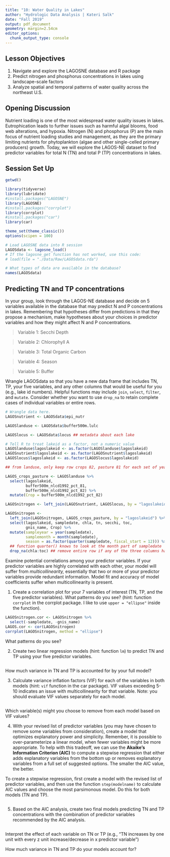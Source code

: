 ```yaml
---
title: "10: Water Quality in Lakes"
author: "Hydrologic Data Analysis | Kateri Salk"
date: "Fall 2019"
output: pdf_document
geometry: margin=2.54cm
editor_options: 
  chunk_output_type: console
---
```


## Lesson Objectives
1. Navigate and explore the LAGOSNE database and R package
2. Predict nitrogen and phosphorus concentrations in lakes using landscape-scale factors
3. Analyze spatial and temporal patterns of water quality across the northeast U.S.

## Opening Discussion
Nutrient loading is one of the most widespread water quality issues in lakes. Eutrophication leads to further issues such as harmful algal blooms, food web alterations, and hypoxia. Nitrogen (N) and phosphorus (P) are the main focus of nutrient loading studies and management, as they are the primary limiting nutrients for phytoplankton (algae and other single-celled primary producers) growth. Today, we will explore the LAGOS-NE dataset to find predictor variables for total N (TN) and total P (TP) concentrations in lakes.

## Session Set Up

```r
getwd()

library(tidyverse)
library(lubridate)
#install.packages("LAGOSNE")
library(LAGOSNE)
#install.packages("corrplot")
library(corrplot)
#install.packages("car")
library(car)

theme_set(theme_classic())
options(scipen = 100)

# Load LAGOSNE data into R session
LAGOSdata <- lagosne_load()
# If the lagosne_get function has not worked, use this code: 
# load(file = "./Data/Raw/LAGOSdata.rda")

# What types of data are available in the database?
names(LAGOSdata)
```

## Predicting TN and TP concentrations 

In your group, look through the LAGOS-NE database and decide on 5 variables available in the database that may predict N and P concentrations in lakes. Remembering that hypotheses differ from predictions in that they propose a mechanism, make hypotheses about your choices in predictor variables and how they might affect N and P concentrations.

> Variable 1: Secchi Depth

> Variable 2: Chlorophyll A

> Variable 3: Total Organic Carbon

> Variable 4: Season

> Variable 5: Buffer

Wrangle LAGOSdata so that you have a new data frame that includes TN, TP, your five variables, and any other columns that would be useful for you (e.g., lake id numbers). Helpful functions may include `join`, `select`, `filter`, and `mutate`. Consider whether you want to use `drop_na` to retain complete cases of individual variables or entire rows.

```r
# Wrangle data here.
LAGOSnutrient <- LAGOSdata$epi_nutr

LAGOSlanduse <- LAGOSdata$buffer500m.lulc

LAGOSlocus <- LAGOSdata$locus ## metadata about each lake

# Tell R to treat lakeid as a factor, not a numeric value
LAGOSlanduse$lagoslakeid <- as.factor(LAGOSlanduse$lagoslakeid)
LAGOSnutrient$lagoslakeid <- as.factor(LAGOSnutrient$lagoslakeid)
LAGOSlocus$lagoslakeid <- as.factor(LAGOSlocus$lagoslakeid)

## from landuse, only keep row crops 82, pasture 81 for each set of years and the lake id

LAGOS_crops_pasture <- LAGOSlanduse %>%
  select(lagoslakeid,
         buffer500m_nlcd1992_pct_81,
         buffer500m_nlcd1992_pct_82) %>%
  mutate(Crop = buffer500m_nlcd1992_pct_82) 

LAGOSnitrogen <- left_join(LAGOSnutrient, LAGOSlocus, by = "lagoslakeid")

LAGOSnitrogen <-
  left_join(LAGOSnitrogen, LAGOS_crops_pasture, by = "lagoslakeid") %>%
  select(lagoslakeid, sampledate, chla, tn, secchi, toc,
         gnis_name, Crop) %>%
  mutate(sampleyear = year(sampledate), 
         samplemonth = month(sampledate), 
         season = as.factor(quarter(sampledate, fiscal_start = 12))) %>%
  ## function quarter() knows to look at the month part of sampledate
  drop_na(chla:toc) ## remove entire row if any of the three columns have NA values
```

Examine potential correlations among your predictor variables. If your predictor variables are highly correlated with each other, your model will suffer from *multicollinearity,* essentially that two or more of your predictor variables provide redundant information. Model fit and accuracy of model coefficients suffer when multicollinearity is present. 

1. Create a correlation plot for your 7 variables of interest (TN, TP, and the five predictor variables). What patterns do you see? (hint: function `corrplot` in the corrplot package. I like to use `upper = "ellipse"` inside the function).

```r
LAGOSnitrogen.cor <- LAGOSnitrogen %>%
  select(-sampledate, -gnis_name)
LAGOS.cor <- cor(LAGOSnitrogen)
corrplot(LAGOSnitrogen, method = "ellipse")
```

What patterns do you see?

>

2. Create two linear regression models (hint: function `lm`) to predict TN and TP using your five predictor variables. 

```r

```

How much variance in TN and TP is accounted for by your full model?

>

3. Calculate variance inflation factors (VIF) for each of the variables in both models (hint: `vif` function in the car package). VIF values exceeding 5-10 indicates an issue with multicollinearity for that variable. Note: you should evaluate VIF values separately for each model.

```r

```

Which variable(s) might you choose to remove from each model based on VIF values?

>

4. With your revised list of predictor variables (you may have chosen to remove some variables from consideration), create a model that optimizes explanatory power and simplicity. Remember, it is possible to over-parameterize a linear model, when fewer variables might be more appropriate. To help with this tradeoff, we can use the **Akaike's Information Criterion (AIC)** to compute a stepwise regression that either adds explanatory variables from the bottom up or removes explanatory variables from a full set of suggested options. The smaller the AIC value, the better. 

To create a stepwise regression, first create a model with the revised list of predictor variables, and then use the function `step(modelname)` to calculate AIC values and choose the most parsimonous model. Do this for both models (TN and TP). 

```r

```

5. Based on the AIC analysis, create two final models predicting TN and TP concentrations with the combination of predictor variables recommended by the AIC analysis. 

```r

```

Interpret the effect of each variable on TN or TP (e.g., "TN increases by one unit with every z unit increase/decrease in x predictor variable")

>

How much variance in TN and TP do your models account for?

>

